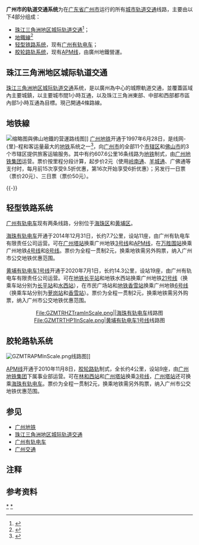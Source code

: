 {{Infobox public transit
|image = {{multiple image
| border      = infobox
| total_width = 350
| image_style = border:1;
| perrow      = 1/2/2
| image1      = Guangzhou Metro A1 Train Leaving Kengkou Station (8743564305).jpg
| image2      = Platform 1, Baiyun Airport North Railway Station 20210102-B.jpg
| image3      = Guangzhou Haizhu District CSR-Zhuzhou Tram For No.05.jpg
| image4      = THP1 105 at Changping Subway Station.jpg
| image5      = APM train.JPG
}}上起左数：1号线列车驶离坑口站、白云机场北站站台、海珠有轨电车车辆、黄埔有轨电车1号线车辆停靠在地铁长平站、APM线列车
|locale = {{CHN}}[[广东省|广东省]][[广州市|广州市]]
|lines = 17
|began_operation = 1997年6月28日{{efn|name=G1|广州地铁1号线}}
|transit_type = 轨道交通
|operator = [[广州地铁集团|广州地铁集团]]、[[广东城际铁路运营有限公司|广东城际铁路运营有限公司]]、[[广州有轨电车有限责任公司|广州有轨电车有限责任公司]]
|map =
|map_state = collapsed
}}

'''广州市的轨道交通系统'''为在[[广东省|广东省]][[广州市|广州市]]运行的所有[[城市轨道交通|城市轨道交通]]线路，主要由以下4部分组成：
* [[珠江三角洲地区城际轨道交通|珠江三角洲地区城际轨道交通]]<ref>{{Cite web | url=http://www.gz.gov.cn/zwfw/zxfw/jtfw/content/post_6941799.html | title=广清、广州东环城际开通 | publisher=广州市人民政府 | access-date=2021-02-09 | archive-date=2021-02-15 | archive-url=https://web.archive.org/web/20210215013924/http://www.gz.gov.cn/zwfw/zxfw/jtfw/content/post_6941799.html }}</ref>；
* [[广州地铁|地鐵線]]<ref>{{Cite web | url=https://www.gzmtr.com/ | title=广州地铁 全程为你--广州地铁官方网站 | publisher=广州地铁集团 | access-date=2021-02-09 | archive-date=2022-06-08 | archive-url=https://web.archive.org/web/20220608212147/https://www.gzmtr.com/ }}</ref>
* [[轻型铁路系统|轻型铁路系统]]，现有[[广州有轨电车|广州有轨电车]]；
* [[胶轮路轨系统|胶轮路轨系统]]，现有[[APM线|APM线]]，由廣州地鐵營運。

== 珠江三角洲地区城际轨道交通 ==
{{Main|珠江三角洲地区城际轨道交通}}
[[珠江三角洲地区城际轨道交通|珠江三角洲地区城际轨道交通]]系统，是以廣州為中心的城際軌道交通，並覆蓋區域內主要城鎮，以主要城市間1小時互通，以及珠江三角洲東部、中部和西部都市區內部1小時互通為目標。現己開通4條路線。

== 地铁線 ==
{{Main|广州地铁}}
[[File:Guangzhou-Foshan_Metro_Diagram_by_Tim.svg|缩略图]]與佛山地鐵的营運路线图]]
[[广州地铁|广州地铁]]开通于1997年6月28日{{efn|name=G1}}，是线网-{里}-程和客运量最大的[[地铁|地铁]]系统之一<ref>{{Cite web | url= http://www.gz.gov.cn/zwfw/zxfw/jtfw/content/post_6449252.html | title=广州地铁发布2019年年报 | publisher = 广州市人民政府 }}</ref>，向[[广州市|广州市]]的全部11个[[市辖区|市辖区]]和[[佛山市|佛山市]]的3个市辖区{{efn|南海区、禅城区、顺德区}}提供旅客运输服务。其中有约607.6公里16条线路为[[地铁|地铁]]制式，由[[广州地铁集团|广州地铁集团]]运营。票价按里程分段计算，起步价2元（使用[[岭南通|岭南通]]、[[羊城通|羊城通]]、广佛通等支付时，每月前15次{{efn|公交、地铁合计}}享受9.5折优惠，第16次开始享受6折优惠）；另发行一日票（票价20元）、三日票（票价50元）。

{{-}}
== 轻型铁路系统 ==
[[广州有轨电车|广州有轨电车]]现有两条线路，分别位于[[海珠区|海珠区]]和[[黄埔区|黄埔区]]。

[[海珠有轨电车|海珠有轨电车]]开通于2014年12月31日，长约7.7公里，设站11座，由广州有轨电车有限责任公司运营。可在[[广州塔站_(有轨电车)|广州塔站]]换乘广州地铁[[广州地铁3号线|3号线]]和[[APM线|APM线]]，在[[万胜围站_(有轨电车)|万胜围站]]换乘广州地铁[[广州地铁4号线|4号线]]和[[广州地铁8号线|8号线]]。票价为全程一贯制2元，换乘地铁需另外购票，纳入广州市公交地铁优惠范围。

[[广州黄埔有轨电车1号线|黄埔有轨电车1号线]]开通于2020年7月1日，长约14.3公里，设站19座，由广州有轨电车有限责任公司运营。可在[[地铁长平站|地铁长平站]]和地铁水西站换乘广州地铁[[广州地铁21号线|21号线]]（换乘车站分别为[[长平站_(广州地铁)|长平站]]和[[水西站_(广州)|水西站]]），在市民广场站和[[地铁香雪站_(黄埔有轨电车)|地铁香雪站]]换乘广州地铁[[广州地铁6号线|6号线]]（换乘车站分别为[[萝岗站|萝岗站]]和[[香雪站_(广州地铁)|香雪站]]）。票价为全程一贯制2元，换乘地铁需另外购票，纳入广州市公交地铁优惠范围。
<div style="text-align: center;">
<gallery heights="200px" widths="300px" mode="packed-overlay">
File:GZMTRHZTramInScale.png||[[海珠有轨电车|海珠有轨电车]]线路图
File:GZMTRTHP1InScale.png|[[广州黄埔有轨电车1号线|黄埔有轨电车1号线]]线路图
</gallery>
</div>
== 胶轮路轨系统 ==
[[File:GZMTRAPMInScale.png|thumb]]线路图]]

[[APM线|APM线]]开通于2010年11月8日，[[胶轮路轨系统|胶轮路轨]]制式，全长约4公里，设站9座，由[[广州地铁集团|广州地铁集团]]下属事业部运营。可在[[林和西站|林和西站]]和[[广州塔站_(地铁)|广州塔站]]换乘[[广州地铁3号线|3号线]]，[[广州塔站_(地铁)|广州塔站]]还可换乘[[海珠有轨电车|海珠有轨电车]]。票价为全程一贯制2元，换乘地铁需另外购票，纳入广州市公交地铁优惠范围。

== 参见 ==
* [[广州地铁|广州地铁]]
* [[珠江三角洲地区城际轨道交通|珠江三角洲地区城际轨道交通]]
* [[广州有轨电车|广州有轨电车]]
* [[广州交通|广州交通]]

== 注释 ==
{{notelist}}

== 参考资料 ==
{{Reflist}}

{{广州轨道交通}}
{{广州}}

[[Category:广州市铁路|*]]
[[Category:廣州交通|*]]